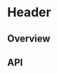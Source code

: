 
<Meta of={WorkflowHeaderStories} />

# Header

<ResourceLinks
  sourceCode="https://github.com/cultureamp/kaizen-design-system/tree/main/packages/components/src/Workflow"
  figma="https://www.figma.com/file/IJTy1JpS4Xyop5cQwroRje/%F0%9F%9B%A0%EF%B8%8F-Self-reflection%3A-Build-Handoff?node-id=188%3A62005&t=x4zyx07E2G3BmKGw-1"
  designGuidelines="https://cultureamp.atlassian.net/wiki/spaces/DesignSystem/pages/3064989884/Documentation"
  className="!mb-8"
/>

<KaioNotification />

<KaioLegacyDocsNotification version="1.16.0" />

<Installation
  installCommand="yarn add @kaizen/components"
  importStatement="import { WorkflowHeader } from `@kaizen/components/future`"
/>

## Overview

<Canvas of={WorkflowHeaderStories.Playground} />
<Controls of={WorkflowHeaderStories.Playground} />

## API

<DocsStory of={WorkflowHeaderStories.MultipleActions} />

